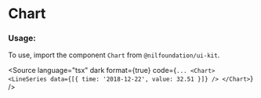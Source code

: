 
<Meta title="Data display/Chart" component={Chart} />


# Chart

<Canvas isColumn>
  <Story name="Line chart">
    <Template>
      <LineSeries
        data={[
          { time: "2018-12-22", value: 23 },
          { time: "2018-12-23", value: 54 },
          { time: "2018-12-24", value: 36 },
          { time: "2018-12-25", value: 48 },
          { time: "2018-12-26", value: 24 },
          { time: "2018-12-27", value: 73 },
          { time: "2018-12-28", value: 287 },
          { time: "2018-12-29", value: 96 },
          { time: "2018-12-30", value: 37 },
          { time: "2018-12-31", value: 54 },
          { time: "2019-01-01", value: 62 },
          { time: "2019-01-02", value: 71 },
          { time: "2019-01-03", value: 88 },
          { time: "2019-01-04", value: 99 },
          { time: "2019-01-05", value: 13 },
          { time: "2019-01-06", value: 28 },
          { time: "2019-01-07", value: 92 },
        ]}
      />
    </Template>
  </Story>
  <Story
    name="Candlestick chart"
    parameters={getFigmaParameters(
      "https://www.figma.com/file/YjE625ScDMf2ILjWB1sTMc/System?type=design&node-id=353-204999&mode=design&t=Xa4chShG78HsBTlk-0"
    )}
  >
    <Template>
      <CandlestickSeries
        data={[
          { time: "2018-10-19", open: 180.34, high: 180.99, low: 178.57, close: 179.85 },
          { time: "2018-10-22", open: 180.82, high: 181.4, low: 177.56, close: 178.75 },
          { time: "2018-10-23", open: 175.77, high: 179.49, low: 175.44, close: 178.53 },
          { time: "2018-10-24", open: 178.58, high: 182.37, low: 176.31, close: 176.97 },
          { time: "2018-10-25", open: 177.52, high: 180.5, low: 176.83, close: 179.07 },
          { time: "2018-10-26", open: 176.88, high: 177.34, low: 170.91, close: 172.23 },
          { time: "2018-10-29", open: 173.74, high: 175.99, low: 170.95, close: 173.2 },
        ]}
      />
    </Template>
  </Story>
  <Story
    name="Histogram chart"
    parameters={getFigmaParameters(
      "https://www.figma.com/file/YjE625ScDMf2ILjWB1sTMc/System?type=design&node-id=353-205666&mode=design&t=Xa4chShG78HsBTlk-0"
    )}
  >
    <Template>
      <HistogramSeries
        data={[
          { time: "2018-12-22", value: 54 },
          { time: "2018-12-23", value: 23 },
          { time: "2018-12-24", value: 44 },
          { time: "2018-12-25", value: 85 },
          { time: "2018-12-26", value: 75 },
          { time: "2018-12-27", value: 63 },
          { time: "2018-12-28", value: 51 },
        ]}
      />
    </Template>
  </Story>
</Canvas>

<ArgsTable of={Chart} />

### Usage:

To use, import the component `Chart` from `@nilfoundation/ui-kit`.

<Source
  language="tsx"
  dark
  format={true}
  code={`
        ...
        <Chart>
          <LineSeries data={[{ time: '2018-12-22', value: 32.51 }]} />
        </Chart>
  `}
/>
